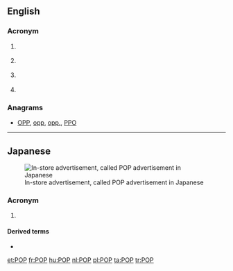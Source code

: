 {{also|Pop|pop}}
==English==

===Acronym===
{{en-acronym}}

# {{context|weather|lang=en}} {{acronym of|[[probability]] of [[precipitation]]}}
# {{context|telecommunications|lang=en}} {{acronym of|[[point]] of [[presence]]}}
# {{context|trade|lang=en}} {{acronym of|{{w|Point of Purchase}}}}
# {{context|Internet|lang=en}} {{acronym of|{{w|Post Office Protocol}}}}

===Anagrams===
* [[OPP#English|OPP]], [[opp#English|opp]], [[opp.#English|opp.]], [[PPO#English|PPO]]

----

==Japanese==
[[File:セット値引き.jpg|thumbnail|In-store advertisement, called POP advertisement in Japanese]]

===Acronym===
{{ja-pos|ポップ|acronym}}

# {{context|trade|lang=ja}} {{acronym of|lang=ja|{{w|lang=ja|POP広告|Point of Purchase}}||in-store advertisement}}

====Derived terms====
* {{ja-l|POP広告|ポップこうこく|poppu kōkoku}}

[[et:POP]]
[[fr:POP]]
[[hu:POP]]
[[nl:POP]]
[[pl:POP]]
[[ta:POP]]
[[tr:POP]]